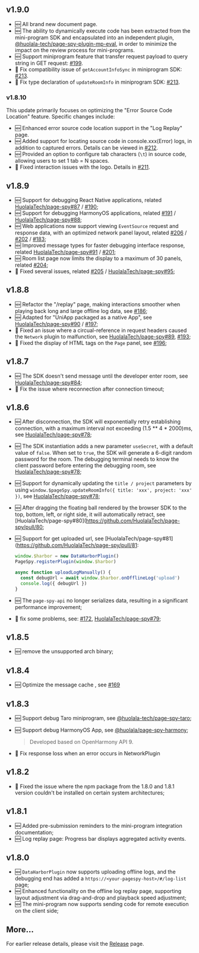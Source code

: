 ## v1.9.0

- 🆕 All brand new document page.
- 🆕 The ability to dynamically execute code has been extracted from the mini-program SDK and encapsulated into an independent plugin, [@huolala-tech/page-spy-plugin-mp-eval](https://www.npmjs.com/package/@huolala-tech/page-spy-plugin-mp-eval), in order to minimize the impact on the review process for mini-programs.
- 🆕 Support miniprogram feature that transfer request payload to query string in GET request: [#199](https://github.com/HuolalaTech/page-spy-web/issues/199).
- 🐛 Fix compatibility issue of `getAccountInfoSync` in miniprogram SDK: [#213](https://github.com/HuolalaTech/page-spy-web/issues/213).
- 🐛 Fix type declaration of `updateRoomInfo` in miniprogram SDK: [#213](https://github.com/HuolalaTech/page-spy-web/issues/213).

### v1.8.10

This update primarily focuses on optimizing the "Error Source Code Location" feature. Specific changes include:

- 🆕 Enhanced error source code location support in the "Log Replay" page.
- 🆕 Added support for locating source code in console.xxx(Error) logs, in addition to captured errors. Details can be viewed in [#212](https://github.com/HuolalaTech/page-spy-web/pull/212).
- 🆕 Provided an option to configure tab characters (`\t`) in source code, allowing users to set 1 tab = N spaces.
- 🐛 Fixed interaction issues with the logo. Details in [#211](https://github.com/HuolalaTech/page-spy-web/issues/211).

## v1.8.9

- 🆕 Support for debugging React Native applications, related [HuolalaTech/page-spy#87](https://github.com/HuolalaTech/page-spy/pull/87) / [#190](https://github.com/HuolalaTech/page-spy-web/pull/190);
- 🆕 Support for debugging HarmonyOS applications, related [#191](https://github.com/HuolalaTech/page-spy-web/pull/191) / [HuolalaTech/page-spy#88](HuolalaTech/page-spy#88);
- 🆕 Web applications now support viewing `EventSource` request and response data, with an optimized network panel layout, related [#206](https://github.com/HuolalaTech/page-spy-web/pull/206) / [#202](https://github.com/HuolalaTech/page-spy-web/issues/202) / [#183](https://github.com/HuolalaTech/page-spy-web/issues/183);
- 🆕 Improved message types for faster debugging interface response, related [HuolalaTech/page-spy#91](https://github.com/HuolalaTech/page-spy/pull/91) / [#201](https://github.com/HuolalaTech/page-spy-web/pull/201);
- 🆕 Room list page now limits the display to a maximum of 30 panels, related [#204](https://github.com/HuolalaTech/page-spy-web/pull/204);
- 🐛 Fixed several issues, related [#205](https://github.com/HuolalaTech/page-spy-web/issues/205) / [HuolalaTech/page-spy#95](https://github.com/HuolalaTech/page-spy/pull/95);

## v1.8.8

- 🆕 Refactor the "/replay" page, making interactions smoother when playing back long and large offline log data, see [#186](https://github.com/HuolalaTech/page-spy-web/pull/186);
- 🆕 Adapted for "UniApp packaged as a native App", see [HuolalaTech/page-spy#90](https://github.com/HuolalaTech/page-spy/pull/90) / [#197](https://github.com/HuolalaTech/page-spy-web/pull/197);
- 🐛 Fixed an issue where a circual-reference in request headers caused the `Network` plugin to malfunction, see [HuolalaTech/page-spy#89](https://github.com/HuolalaTech/page-spy/pull/89), [#193](https://github.com/HuolalaTech/page-spy-web/pull/193);
- 🐛 Fixed the display of HTML tags on the `Page` panel, see [#196](https://github.com/HuolalaTech/page-spy-web/pull/196);

## v1.8.7
- 🆕 The SDK doesn't send message until the developer enter room, see [HuolalaTech/page-spy#84](https://github.com/HuolalaTech/page-spy/pull/84);
- 🐛 Fix the issue where reconnection after connection timeout;

## v1.8.6

- 🆕 After disconnection, the SDK will exponentially retry establishing connection, with a maximum interval not exceeding (1.5 ** 4 * 2000)ms, see [HuolalaTech/page-spy#78](https://github.com/HuolalaTech/page-spy/pull/78);
- 🆕 The SDK instantiation adds a new parameter `useSecret`, with a default value of `false`. When set to `true`, the SDK will generate a 6-digit random password for the room. The debugging terminal needs to know the client password before entering the debugging room, see [HuolalaTech/page-spy#78](https://github.com/HuolalaTech/page-spy/pull/78);
- 🆕 Support for dynamically updating the `title / project` parameters by using `window.$pageSpy.updateRoomInfo({ title: 'xxx', project: 'xxx' })`, see [HuolalaTech/page-spy#78](https://github.com/HuolalaTech/page-spy/pull/78);
- 🆕 After dragging the floating ball rendered by the browser SDK to the top, bottom, left, or right side, it will automatically retract, see [HuolalaTech/page-spy#80](https://github.com/HuolalaTech/page-spy/pull/80;
- 🆕 Support for get uploaded url, see [HuolalaTech/page-spy#81](https://github.com/HuolalaTech/page-spy/pull/81:

  ```js
  window.$harbor = new DataHarborPlugin()
  PageSpy.registerPlugin(window.$harbor)

  async function uploadLogManually() {
    const debugUrl = await window.$harbor.onOfflineLog('upload')
    console.log({ debugUrl })
  }
  ```

- 🆕 The `page-spy-api` no longer serializes data, resulting in a significant performance improvement;
- 🐛 fix some problems, see: [#172](https://github.com/HuolalaTech/page-spy-web/issues/172), [HuolalaTech/page-spy#79](https://github.com/HuolalaTech/page-spy/pull/79);

## v1.8.5

- 🆕 remove the unsupported arch binary;

## v1.8.4

- 🆕 Optimize the message cache , see [#169](https://github.com/HuolalaTech/page-spy-web/issues/169)

## v1.8.3 

- 🆕 Support debug Taro miniprogram, see [@huolala-tech/page-spy-taro](https://github.com/HuolalaTech/page-spy/tree/main/packages/page-spy-taro);
- 🆕 Support debug HarmonyOS App, see [@huolala/page-spy-harmony](https://ohpm.openharmony.cn/#/cn/detail/@huolala%2Fpage-spy-harmony);

  > Developed based on OpenHarmony API 9.

- 🐛 Fix response loss when an error occurs in NetworkPlugin

## v1.8.2

- 🐛 Fixed the issue where the npm package from the 1.8.0 and 1.8.1 version couldn't be installed on certain system architectures;

## v1.8.1

- 🆕 Added pre-submission reminders to the mini-program integration documentation;
- 🆕 Log replay page: Progress bar displays aggregated activity events.

## v1.8.0

- 🆕 `DataHarborPlugin` now supports uploading offline logs, and the debugging end has added a `https://<your-pagespy-host>/#/log-list` page;
- 🆕 Enhanced functionality on the offline log replay page, supporting layout adjustment via drag-and-drop and playback speed adjustment;
- 🆕 The mini-program now supports sending code for remote execution on the client side;

## More...

  For earlier release details, please visit the [Release](https://github.com/HuolalaTech/page-spy-web/releases) page.
